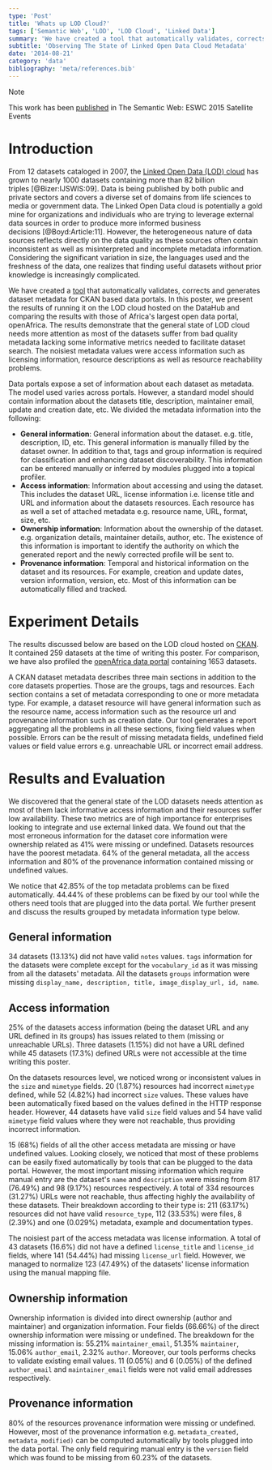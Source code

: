 ```yaml
---
type: 'Post'
title: 'Whats up LOD Cloud?'
tags: ['Semantic Web', 'LOD', 'LOD Cloud', 'Linked Data']
summary: 'We have created a tool that automatically validates, corrects and generates dataset metadata for CKAN based data portals. In this post, I present the results of running it on the LOD cloud hosted on the DataHub and comparing the results with those of Africas largest open data portal, openAfrica.'
subtitle: 'Observing The State of Linked Open Data Cloud Metadata'
date: '2014-08-21'
category: 'data'
bibliography: 'meta/references.bib'
---
```


> [!NOTE]
> This work has been [published](https://link.springer.com/chapter/10.1007/978-3-319-25639-9_40) in The Semantic Web: ESWC 2015 Satellite Events

# Introduction

From 12 datasets cataloged in 2007, the [Linked Open Data (LOD) cloud](http://datahub.io/dataset?tags=lod) has grown to nearly 1000 datasets containing more than 82 billion triples [@Bizer:IJSWIS:09]. Data is being published by both public and private sectors and covers a diverse set of domains from life sciences to media or government data. The Linked Open Data cloud is potentially a gold mine for organizations and individuals who are trying to leverage external data sources in order to produce more informed business decisions [@Boyd:Article:11]. However, the heterogeneous nature of data sources reflects directly on the data quality as these sources often contain inconsistent as well as misinterpreted and incomplete metadata information. Considering the significant variation in size, the languages used and the freshness of the data, one realizes that finding useful datasets without prior knowledge is increasingly complicated.

We have created a [tool](https://github.com/ahmadassaf/roomba) that automatically validates, corrects and generates dataset metadata for CKAN based data portals. In this poster, we present the results of running it on the LOD cloud hosted on the DataHub and comparing the results with those of Africa's largest open data portal, openAfrica. The results demonstrate that the general state of LOD cloud needs more attention as most of the datasets suffer from bad quality metadata lacking some informative metrics needed to facilitate dataset search. The noisiest metadata values were access information such as licensing information, resource descriptions as well as resource reachability problems.

Data portals expose a set of information about each dataset as metadata. The model used varies across portals. However, a standard model should contain information about the datasets title, description, maintainer email, update and creation date, etc. We divided the metadata information into the following:
 - **General information**: General information about the dataset. e.g. title, description, ID, etc. This general information is manually filled by the dataset owner. In addition to that, tags and group information is required for classification and enhancing dataset discoverability. This information can be entered manually or inferred by modules plugged into a topical profiler.
 - **Access information**: Information about accessing and using the dataset. This includes the dataset URL, license information i.e. license title and URL and information about the datasets resources. Each resource has as well a set of attached metadata e.g. resource name, URL, format, size, etc.
 - **Ownership information**: Information about the ownership of the dataset. e.g. organization details, maintainer details, author, etc. The existence of this information is important to identify the authority on which the generated report and the newly corrected profile will be sent to.
 - **Provenance information**: Temporal and historical information on the dataset and its resources. For example, creation and update dates, version information, version, etc. Most of this information can be automatically filled and tracked.

# Experiment Details

The results discussed below are based on the LOD cloud hosted on [CKAN](http://ckan.org). It contained 259 datasets at the time of writing this poster. For comparison, we have also profiled the [openAfrica data portal](http://africaopendata.org/) containing 1653 datasets.

A CKAN dataset metadata describes three main sections in addition to the core datasets properties. Those are the groups, tags and resources. Each section contains a set of metadata corresponding to one or more metadata type. For example, a dataset resource will have general information such as the resource name, access information such as the resource url and provenance information such as creation date. Our tool generates a report aggregating all the problems in all these sections, fixing field values when possible. Errors can be the result of missing metadata fields, undefined field values or field value errors e.g. unreachable URL or incorrect email address.

# Results and Evaluation

We discovered that the general state of the LOD datasets needs attention as most of them lack informative access information and their resources suffer low availability. These two metrics are of high importance for enterprises looking to integrate and use external linked data. We found out that the most erroneous information for the dataset core information were ownership related as 41% were missing or undefined. Datasets resources have the poorest metadata. 64% of the general metadata, all the access information and 80% of the provenance information contained missing or undefined values.

We notice that 42.85% of the top metadata problems can be fixed automatically. 44.44% of these problems can be fixed by our tool while the others need tools that are plugged into the data portal. We further present and discuss the results grouped by metadata information type below.


## General information
 
34 datasets (13.13%) did not have valid `notes` values. `tags` information for the datasets were complete except for the `vocabulary_id` as it was missing from all the datasets' metadata. All the datasets `groups` information were missing `display_name, description, title, image_display_url, id, name`.
 
## Access information
 
25% of the datasets access information (being the dataset URL and any URL defined in its groups) has issues related to them (missing or unreachable URLs). Three datasets (1.15%) did not have a URL defined while 45 datasets (17.3%) defined URLs were not accessible at the time writing this poster.

On the datasets resources level, we noticed wrong or inconsistent values in the `size` and `mimetype` fields. 20 (1.87%) resources had incorrect `mimetype` defined, while 52 (4.82%) had incorrect `size` values. These values have been automatically fixed based on the values defined in the HTTP response header. However, 44 datasets have valid `size` field values and 54 have valid `mimetype` field values where they were not reachable, thus providing incorrect information.

15 (68%) fields of all the other access metadata are missing or have undefined values. Looking closely, we noticed that most of these problems can be easily fixed automatically by tools that can be plugged to the data portal. However, the most important missing information which require manual entry are the dataset's `name` and `description` were missing from 817 (76.49%) and 98 (9.17%) resources respectively. A total of 334 resources (31.27%) URLs were not reachable, thus affecting highly the availability of these datasets. Their breakdown according to their type is: 211 (63.17%) resources did not have valid `resource_type`, 112 (33.53%) were files, 8 (2.39%) and one (0.029%) metadata, example and documentation types.

The noisiest part of the access metadata was license information. A total of 43 datasets (16.6%) did not have a defined `license_title` and `license_id` fields, where 141 (54.44%) had missing `license_url` field. However, we managed to normalize 123 (47.49%) of the datasets' license information using the manual mapping file.

## Ownership information

Ownership information is divided into direct ownership (author and maintainer) and organization information. Four fields (66.66%) of the direct ownership information were missing or undefined. The breakdown for the missing information is: 55.21% `maintainer_email`, 51.35% `maintainer`, 15.06% `author_email`, 2.32% `author`. Moreover, our tools performs checks to validate existing email values. 11 (0.05%) and 6 (0.05%) of the defined `author_email` and `maintainer_email` fields were not valid email addresses respectively.

## Provenance information

80% of the resources provenance information were missing or undefined. However, most of the provenance information e.g. `metadata_created, metadata_modified)` can be computed automatically by tools plugged into the data portal. The only field requiring manual entry is the `version` field which was found to be missing from 60.23% of the datasets.